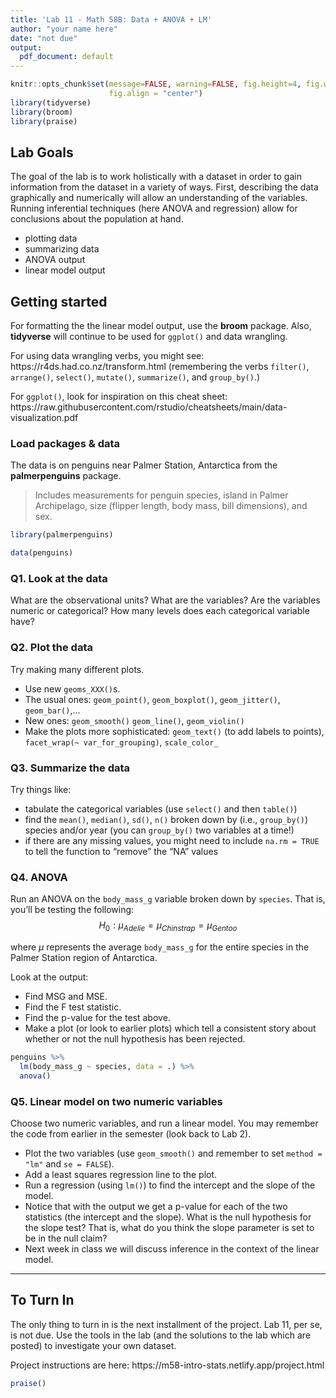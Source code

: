 ```yaml
---
title: 'Lab 11 - Math 58B: Data + ANOVA + LM'
author: "your name here"
date: "not due"
output:
  pdf_document: default
---
```


```r
knitr::opts_chunk$set(message=FALSE, warning=FALSE, fig.height=4, fig.width=6, 
                      fig.align = "center")
library(tidyverse)
library(broom)
library(praise)
```

## Lab Goals

The goal of the lab is to work holistically with a dataset in order to gain information from the dataset in a variety of ways.  First, describing the data graphically and numerically will allow an understanding of the variables.  Running inferential techniques (here ANOVA and regression) allow for conclusions about the population at hand. 

* plotting data
* summarizing data
* ANOVA output
* linear model output

## Getting started

For formatting the the linear model output, use the **broom** package.  Also, **tidyverse** will continue to be used for `ggplot()` and data wrangling.

For using data wrangling verbs, you might see: https://r4ds.had.co.nz/transform.html (remembering the verbs `filter()`, `arrange()`, `select()`, `mutate()`, `summarize()`, and `group_by()`.)

For `ggplot()`, look for inspiration on this cheat sheet: https://raw.githubusercontent.com/rstudio/cheatsheets/main/data-visualization.pdf

### Load packages & data

The data is on penguins near Palmer Station, Antarctica  from the **palmerpenguins** package.

> Includes measurements for penguin species, island in Palmer Archipelago, size (flipper length, body mass, bill dimensions), and sex. 

```r
library(palmerpenguins)

data(penguins)
```

###  Q1. Look at the data

What are the observational units?  What are the variables?  Are the variables numeric or categorical?  How many levels does each categorical variable have?

### Q2. Plot the data

Try making many different plots.  

* Use new `geoms_XXX()`s. 
* The usual ones: `geom_point()`, `geom_boxplot()`, `geom_jitter()`, `geom_bar()`,... 
* New ones: `geom_smooth()` `geom_line()`, `geom_violin()` 
* Make the plots more sophisticated: `geom_text()` (to add labels to points), `facet_wrap(~ var_for_grouping)`, `scale_color_`


### Q3. Summarize the data

Try things like: 

* tabulate the categorical variables (use `select()` and then `table()`) 
* find the `mean()`, `median()`, `sd()`, `n()` broken down by (i.e., `group_by()`) species and/or year  (you can `group_by()` two variables at a time!) 
* if there are any missing values, you might need to include `na.rm = TRUE` to tell the function to "remove" the "NA" values


### Q4. ANOVA

Run an ANOVA on the `body_mass_g` variable broken down by `species`.  That is, you'll be testing the following:
$$H_0: \mu_{Adelie} = \mu_{Chinstrap} = \mu_{Gentoo}$$

where $\mu$ represents the average `body_mass_g` for the entire species in the Palmer Station region of Antarctica.

Look at the output:

* Find MSG and MSE. 
* Find the F test statistic. 
* Find the p-value for the test above. 
* Make a plot (or look to earlier plots) which tell a consistent story about whether or not the null hypothesis has been rejected.

```r
penguins %>%
  lm(body_mass_g ~ species, data = .) %>%
  anova()
```



### Q5. Linear model on two numeric variables

Choose two numeric variables, and run a linear model.  You may remember the code from earlier in the semester (look back to Lab 2).

* Plot the two variables (use `geom_smooth()` and remember to set `method = "lm"` and `se = FALSE`). 
* Add a least squares regression line to the plot. 
* Run a regression (using `lm()`) to find the intercept and the slope of the model. 
* Notice that with the output we get a p-value for each of the two statistics (the intercept and the slope).  What is the null hypothesis for the slope test?  That is, what do you think the slope parameter is set to be in the null claim?
* Next week in class we will discuss inference in the context of the linear model.


***

\newpage

## To Turn In

The only thing to turn in is the next installment of the project. Lab 11, per se, is not due.  Use the tools in the lab (and the solutions to the lab which are posted) to investigate your own dataset.

Project instructions are here: https://m58-intro-stats.netlify.app/project.html 

```r
praise()
```

